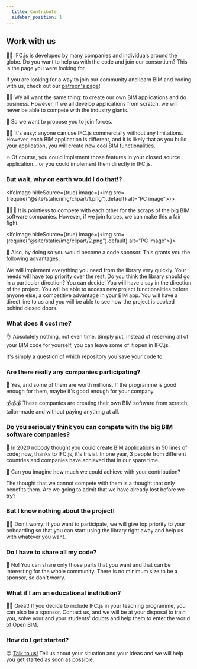 ```yaml
---
  title: Contribute
  sidebar_position: 1
---
```



## Work with us

👩‍💻 IFC.js is developed by many companies and individuals around the globe. Do you want to help us with the code and join our consortium? This is the page you were looking for.

<IfcCard>
  If you are looking for a way to join our community and learn BIM and coding with us, check out our <a href="https://ifcjs.github.io/info/docs/Patreon">patreon's page</a>!
</IfcCard>

🤷‍♀️️
We all want the same thing: to create our own BIM applications and do business. However, if we all develop applications from scratch, we will never be able to compete with the industry giants.

🤝
So we want to propose you to join forces.

👨‍💼
It's easy: anyone can use IFC.js commercially without any limitations. However, each BIM application is different, and it is likely that as you build your application, you will create new cool BIM functionalities.

🔥
Of course, you could implement those features in your closed source application... or you could implement them directly in IFC.js.

### But wait, why on earth would I do that!?

<IfcImage hideSource={true} image={<img src={require("@site/static/img/clipart/1.png").default} alt="PC image"></img>}></IfcImage>

💪💪💪
It is pointless to compete with each other for the scraps of the big BIM software companies. However, if we join forces, we can make this a fair fight.

<IfcImage hideSource={true} image={<img src={require("@site/static/img/clipart/2.png").default} alt="PC image"></img>}></IfcImage>

🤖
Also, by doing so you would become a code sponsor. This grants you the following advantages:

<IfcCard icon="🏆" title="Your needs go FIRST">
  We will implement everything you need from the library very quickly. Your needs will have top priority over the rest.
</IfcCard>

<IfcCard icon="🥇" title="Decision-making power">
  Do you think the library should go in a particular direction? You can decide! You will have a say in the direction of the project.
</IfcCard>

<IfcCard icon="🚀" title="Early access to new functionalities">
  You will be able to access new project functionalities before anyone else; a competitive advantage in your BIM app.
</IfcCard>

<IfcCard icon="👥" title="Access to exclusive chat for maintainers">
  You will have a direct line to us and you will be able to see how the project is cooked behind closed doors.
</IfcCard>

### What does it cost me?

👌
Absolutely nothing, not even time. Simply put, instead of reserving all of your BIM code for yourself, you can leave some of it open in IFC.js.

<IfcAlert>It's simply a question of which repository you save your code to.</IfcAlert>

### Are there really any companies participating?

💼
Yes, and some of them are worth millions. If the programme is good enough for them, maybe it's good enough for your company.

💰💰💰
These companies are creating their own BIM software from scratch, tailor-made and without paying anything at all.

### Do you seriously think you can compete with the big BIM software companies?

🌈
In 2020 nobody thought you could create BIM applications in 50 lines of code; now, thanks to IFC.js, it's trivial. In one year, 3 people from different countries and companies have achieved that in our spare time.

🤝
Can you imagine how much we could achieve with your contribution?

<IfcCard>The thought that we cannot compete with them is a thought that only benefits them. Are we going to admit that we have already lost before we try?</IfcCard>

### But I know nothing about the project!

👩‍🏫
Don't worry: if you want to participate, we will give top priority to your onboarding so that you can start using the library right away and help us with whatever you want.

### Do I have to share all my code?

🔑
No! You can share only those parts that you want and that can be interesting for the whole community. There is no minimum size to be a sponsor, so don't worry.

### What if I am an educational institution?

👩‍🏫
Great! If you decide to include IFC.js in your teaching programme, you can also be a sponsor. Contact us, and we will be at your disposal to train you, solve your and your students' doubts and help them to enter the world of Open BIM.

### How do I get started?

😊
[Talk to us!](https://discord.gg/FXfyR4XrKT) Tell us about your situation and your ideas and we will help you get started as soon as possible.
